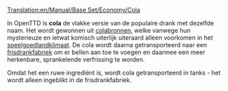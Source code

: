 [[Translation:en/Manual/Base Set/Economy/Cola]]

{{nl/Vracht|name=Cola
|image=ColaWells.png
|geproduceerd=[[nl/Manual/Base Set/Economy/Colabronnen|Colabronnen]]
|geaccepteerd=[[nl/Manual/Base Set/Economy/Frisdrankfabriek|Frisdrankfabriek]]
}}
In OpenTTD is '''cola''' de vlakke versie van de populaire drank met dezelfde naam. Het wordt gewonnen uit [[nl/Manual/Base Set/Economy/Colabronnen|colabronnen]], welke vanwege hun mysterieuze en ietwat komisch uiterlijk uiteraard alleen voorkomen in het [[nl/klimaat#speelgoedland|speelgoedlandklimaat]]. De cola wordt daarna getransporteerd naar een [[nl/frisdrankfabriek|frisdrankfabriek]] om er bellen aan toe te voegen en daarmee een meer herkenbare, sprankelende verfrissing te worden.

Omdat het een ruwe ingrediënt is, wordt cola getransporteerd in tanks - het wordt alleen ingeblikt in de frisdrankfabriek.